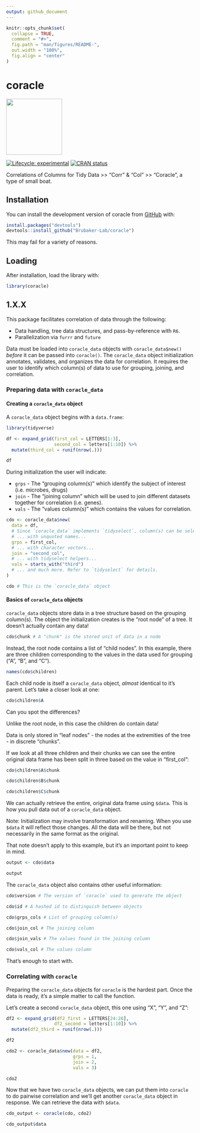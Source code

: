 ```yaml
---
output: github_document
---
```


```r
knitr::opts_chunk$set(
  collapse = TRUE,
  comment = "#>",
  fig.path = "man/figures/README-",
  out.width = "100%",
  fig.align = "center"
)
```

# coracle

![](man/figures/coracle_hex.png){width="150"}

<!-- badges: start -->

[![Lifecycle: experimental](https://img.shields.io/badge/lifecycle-experimental-orange.svg)](https://lifecycle.r-lib.org/articles/stages.html#experimental) [![CRAN status](https://www.r-pkg.org/badges/version/coracle)](https://CRAN.R-project.org/package=coracle)

<!-- badges: end -->

Correlations of Columns for Tidy Data \>\> "Corr" & "Col" \>\> "Coracle", a type of small boat.

## Installation

You can install the development version of coracle from [GitHub](https://github.com/) with:

```r
install.packages("devtools")
devtools::install_github("Brubaker-Lab/coracle")
```

This may fail for a variety of reasons.

## Loading

After installation, load the library with:

```r
library(coracle)
```

## 1.X.X

This package facilitates correlation of data through the following:

- Data handling, tree data structures, and pass-by-reference with `R6`.
- Parallelization via `furrr` and `future`

Data must be loaded into `coracle_data` objects with `coracle_data$new()` *before* it can be passed into `coracle()`. The `coracle_data` object initialization annotates, validates, and organizes the data for correlation. It requires the user to identify which column(s) of data to use for grouping, joining, and correlation.

### Preparing data with `coracle_data`

#### Creating a `coracle_data` object

A `coracle_data` object begins with a `data.frame`:

```r
library(tidyverse)

df <- expand_grid(first_col = LETTERS[1:3],
                  second_col = letters[1:10]) %>%
  mutate(third_col = runif(nrow(.)))

df
```

During initialization the user will indicate:

- `grps` - The "grouping column(s)" which identify the subject of interest (i.e. microbes, drugs)
- `join` - The "joining column" which will be used to join different datasets together for correlation (i.e. genes).
- `vals` - The "values column(s)" which contains the values for correlation.

```r

cdo <- coracle_data$new(
  data = df,
  # Since `coracle_data` implements `tidyselect`, column(s) can be selected....
  # ... with unquoted names...
  grps = first_col,
  # ... with character vectors...
  join = "second_col", 
  # ... with tidyselect helpers...
  vals = starts_with("third")
  # ... and much more. Refer to `tidyselect` for details.
)

cdo # This is the `coracle_data` object

```

#### Basics of `coracle_data` objects

`coracle_data` objects store data in a tree structure based on the grouping column(s). The object the initialization creates is the "root node" of a tree. It doesn't actually contain any data!

```r
cdo$chunk # A "chunk" is the stored unit of data in a node
```
Instead, the root node contains a list of "child nodes". In this example, there are three children corresponding to the values in the data used for grouping ("A", "B", and "C").

```r
names(cdo$children)
```

Each child node is itself a `coracle_data` object, *almost* identical to it's parent. Let's take a closer look at one:

```r
cdo$children$A
```

Can you spot the differences?

Unlike the root node, in this case the children do contain data!

Data is only stored in "leaf nodes" - the nodes at the extremities of the tree - in discrete "chunks".

If we look at all three children and their chunks we can see the entire original data frame has been split in three based on the value in "first_col":

```r
cdo$children$A$chunk

cdo$children$B$chunk

cdo$children$C$chunk
```

We can actually retrieve the entire, original data frame using `$data`. This is how you pull data out of a `coracle_data` object.

Note: Initialization may involve transformation and renaming. When you use `$data` it will reflect those changes. All the data will be there, but not necessarily in the same format as the original.

That note doesn't apply to this example, but it's an important point to keep in mind.

```r

output <- cdo$data

output

```

The `coracle_data` object also contains other useful information:

```r
cdo$version # The version of `coracle` used to generate the object

cdo$id # A hashed id to distinguish between objects

cdo$grps_cols # List of grouping column(s)

cdo$join_col # The joining column

cdo$join_vals # The values found in the joining column

cdo$vals_col # The values column
```

That's enough to start with.

### Correlating with `coracle`

Preparing the `coracle_data` objects for `coracle` is the hardest part. Once the data is ready, it's a simple matter to call the function.

Let's create a second `coracle_data` object, this one using "X", "Y", and "Z":

```r
df2 <- expand_grid(df2_first = LETTERS[24:26],
                  df2_second = letters[1:10]) %>%
  mutate(df2_third = runif(nrow(.)))

df2

cdo2 <- coracle_data$new(data = df2,
                         grps = 1,
                         join = 2,
                         vals = 3)

cdo2
```

Now that we have two `coracle_data` objects, we can put them into `coracle` to do pairwise correlation and we'll get another `coracle_data` object in response. We can retrieve the data with `$data`.

```r

cdo_output <- coracle(cdo, cdo2)

cdo_output$data


```

